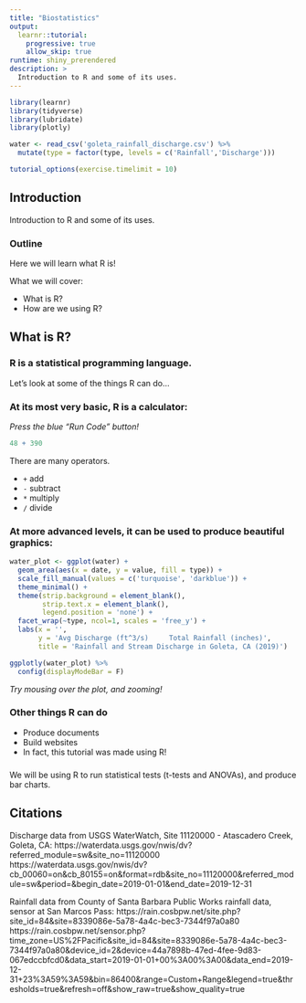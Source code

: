 ```yaml
---
title: "Biostatistics"
output:
  learnr::tutorial:
    progressive: true
    allow_skip: true
runtime: shiny_prerendered
description: >
  Introduction to R and some of its uses.
---
```


```r

library(learnr)
library(tidyverse)
library(lubridate)
library(plotly)

water <- read_csv('goleta_rainfall_discharge.csv') %>% 
  mutate(type = factor(type, levels = c('Rainfall','Discharge')))

tutorial_options(exercise.timelimit = 10)

```

## Introduction

Introduction to R and some of its uses.

### Outline

Here we will learn what R is!

What we will cover:

* What is R?
* How are we using R?

## What is R?

### R is a statistical programming language.

Let's look at some of the things R can do...

### At its most very basic, R is a calculator:

*Press the blue "Run Code" button!*

```r

48 + 390

```

There are many operators.

* `+` add
* `-` subtract
* `*` multiply
* `/` divide

### At more advanced levels, it can be used to produce beautiful graphics:

```r

water_plot <- ggplot(water) +
  geom_area(aes(x = date, y = value, fill = type)) +
  scale_fill_manual(values = c('turquoise', 'darkblue')) +
  theme_minimal() +
  theme(strip.background = element_blank(),
        strip.text.x = element_blank(),
        legend.position = 'none') +
  facet_wrap(~type, ncol=1, scales = 'free_y') +
  labs(x = '',
       y = 'Avg Discharge (ft^3/s)     Total Rainfall (inches)',
       title = 'Rainfall and Stream Discharge in Goleta, CA (2019)')

ggplotly(water_plot) %>%
  config(displayModeBar = F) 

```

*Try mousing over the plot, and zooming!*

### Other things R can do

* Produce documents
* Build websites
* In fact, this tutorial was made using R!

### 

We will be using R to run statistical tests (t-tests and ANOVAs), and produce bar charts.

## Citations

Discharge data from USGS WaterWatch, Site 11120000 - Atascadero Creek, Goleta, CA:
https://waterdata.usgs.gov/nwis/dv?referred_module=sw&site_no=11120000
https://waterdata.usgs.gov/nwis/dv?cb_00060=on&cb_80155=on&format=rdb&site_no=11120000&referred_module=sw&period=&begin_date=2019-01-01&end_date=2019-12-31

Rainfall data from County of Santa Barbara Public Works rainfall data, sensor at San Marcos Pass:
https://rain.cosbpw.net/site.php?site_id=84&site=8339086e-5a78-4a4c-bec3-7344f97a0a80
https://rain.cosbpw.net/sensor.php?time_zone=US%2FPacific&site_id=84&site=8339086e-5a78-4a4c-bec3-7344f97a0a80&device_id=2&device=44a7898b-47ed-4fee-9d83-067edccbfcd0&data_start=2019-01-01+00%3A00%3A00&data_end=2019-12-31+23%3A59%3A59&bin=86400&range=Custom+Range&legend=true&thresholds=true&refresh=off&show_raw=true&show_quality=true

